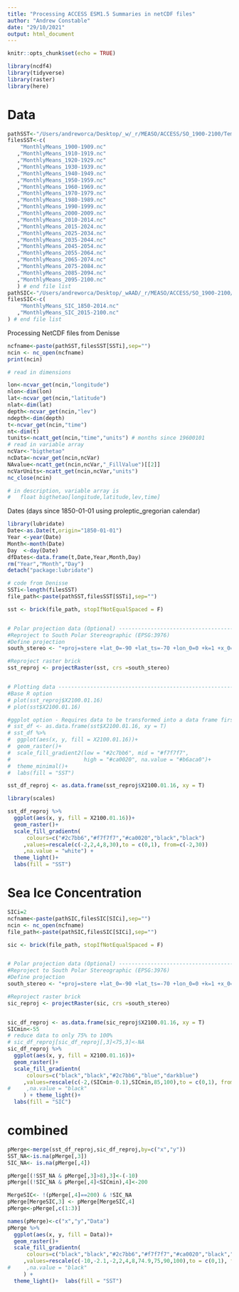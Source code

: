```yaml
---
title: "Processing ACCESS ESM1.5 Summaries in netCDF files"
author: "Andrew Constable"
date: "29/10/2021"
output: html_document
---
```


```r
knitr::opts_chunk$set(echo = TRUE)

```


```r
library(ncdf4)
library(tidyverse)
library(raster)
library(here)

```

# Data

```r
pathSST<-"/Users/andreworca/Desktop/_w/_r/MEASO/ACCESS/SO_1900-2100/Temperature/Means/"
filesSST<-c(
    "MonthlyMeans_1900-1909.nc"
   ,"MonthlyMeans_1910-1919.nc"
   ,"MonthlyMeans_1920-1929.nc"
   ,"MonthlyMeans_1930-1939.nc"
   ,"MonthlyMeans_1940-1949.nc"
   ,"MonthlyMeans_1950-1959.nc"
   ,"MonthlyMeans_1960-1969.nc"
   ,"MonthlyMeans_1970-1979.nc"
   ,"MonthlyMeans_1980-1989.nc"
   ,"MonthlyMeans_1990-1999.nc"
   ,"MonthlyMeans_2000-2009.nc"
   ,"MonthlyMeans_2010-2014.nc"
   ,"MonthlyMeans_2015-2024.nc"
   ,"MonthlyMeans_2025-2034.nc"
   ,"MonthlyMeans_2035-2044.nc"
   ,"MonthlyMeans_2045-2054.nc"
   ,"MonthlyMeans_2055-2064.nc"
   ,"MonthlyMeans_2065-2074.nc"
   ,"MonthlyMeans_2075-2084.nc"
   ,"MonthlyMeans_2085-2094.nc"
   ,"MonthlyMeans_2095-2100.nc"
   ) # end file list
pathSIC<-"/Users/andreworca/Desktop/_wAAD/_r/MEASO/ACCESS/SO_1900-2100/SIC/Means/"
filesSIC<-c(
    "MonthlyMeans_SIC_1850-2014.nc"
   ,"MonthlyMeans_SIC_2015-2100.nc"
) # end file list
```


Processing NetCDF files from Denisse

```r
ncfname<-paste(pathSST,filesSST[SSTi],sep="")
ncin <- nc_open(ncfname)
print(ncin)

# read in dimensions

lon<-ncvar_get(ncin,"longitude")
nlon<-dim(lon)
lat<-ncvar_get(ncin,"latitude")
nlat<-dim(lat)
depth<-ncvar_get(ncin,"lev")
ndepth<-dim(depth)
t<-ncvar_get(ncin,"time")
nt<-dim(t)
tunits<-ncatt_get(ncin,"time","units") # months since 19600101
# read in variable array
ncVar<-"bigthetao"
ncData<-ncvar_get(ncin,ncVar)
NAvalue<-ncatt_get(ncin,ncVar,"_FillValue")[[2]]
ncVarUnits<-ncatt_get(ncin,ncVar,"units")
nc_close(ncin)

# in description, variable array is
#   float bigthetao[longitude,latitude,lev,time]
```


Dates (days since 1850-01-01 using proleptic_gregorian calendar)

```r
library(lubridate)
Date<-as.Date(t,origin="1850-01-01")
Year <-year(Date)
Month<-month(Date)
Day  <-day(Date)
dfDates<-data.frame(t,Date,Year,Month,Day)
rm("Year","Month","Day")
detach("package:lubridate")

```


```r

# code from Denisse
SSTi<-length(filesSST)
file_path<-paste(pathSST,filesSST[SSTi],sep="")

sst <- brick(file_path, stopIfNotEqualSpaced = F)


# Polar projection data (Optional) -----------------------------------------------
#Reproject to South Polar Stereographic (EPSG:3976)
#Define projection
south_stereo <- "+proj=stere +lat_0=-90 +lat_ts=-70 +lon_0=0 +k=1 +x_0=0 +y_0=0 +datum=WGS84 +units=m +no_defs"

#Reproject raster brick
sst_reproj <- projectRaster(sst, crs =south_stereo)


# Plotting data -----------------------------------------------------------
#Base R option
# plot(sst_reproj$X2100.01.16)
# plot(sst$X2100.01.16)

#ggplot option - Requires data to be transformed into a data frame first
# sst_df <- as.data.frame(sst$X2100.01.16, xy = T)
# sst_df %>% 
#  ggplot(aes(x, y, fill = X2100.01.16))+
#  geom_raster()+
#  scale_fill_gradient2(low = "#2c7bb6", mid = "#f7f7f7", 
#                       high = "#ca0020", na.value = "#b6aca0")+
#  theme_minimal()+
#  labs(fill = "SST")

sst_df_reproj <- as.data.frame(sst_reproj$X2100.01.16, xy = T)

library(scales)

sst_df_reproj %>% 
  ggplot(aes(x, y, fill = X2100.01.16))+
  geom_raster()+
  scale_fill_gradientn(
      colours=c("#2c7bb6","#f7f7f7","#ca0020","black","black")
     ,values=rescale(c(-2,2,4,8,30),to = c(0,1), from=c(-2,30))
     ,na.value = "white") +
  theme_light()+
  labs(fill = "SST")
```


# Sea Ice Concentration

```r
SICi=2
ncfname<-paste(pathSIC,filesSIC[SICi],sep="")
ncin <- nc_open(ncfname)
file_path<-paste(pathSIC,filesSIC[SICi],sep="")

sic <- brick(file_path, stopIfNotEqualSpaced = F)


# Polar projection data (Optional) -----------------------------------------------
#Reproject to South Polar Stereographic (EPSG:3976)
#Define projection
south_stereo <- "+proj=stere +lat_0=-90 +lat_ts=-70 +lon_0=0 +k=1 +x_0=0 +y_0=0 +datum=WGS84 +units=m +no_defs"

#Reproject raster brick
sic_reproj <- projectRaster(sic, crs =south_stereo)


sic_df_reproj <- as.data.frame(sic_reproj$X2100.01.16, xy = T)
SICmin<-55
# reduce data to only 75% to 100%
# sic_df_reproj[sic_df_reproj[,3]<75,3]<-NA
sic_df_reproj %>% 
  ggplot(aes(x, y, fill = X2100.01.16))+
  geom_raster()+
  scale_fill_gradientn(
      colours=c("black","black","#2c7bb6","blue","darkblue")
     ,values=rescale(c(-2,(SICmin-0.1),SICmin,85,100),to = c(0,1), from=c(0,100))
#     ,na.value = "black"
     ) + theme_light()+
  labs(fill = "SIC")
```

# combined

```r
pMerge<-merge(sst_df_reproj,sic_df_reproj,by=c("x","y"))
SST_NA<-is.na(pMerge[,3])
SIC_NA<- is.na(pMerge[,4])

pMerge[(!SST_NA & pMerge[,3]>8),3]<-(-10)
pMerge[(!SIC_NA & pMerge[,4]<SICmin),4]<-200

MergeSIC<- !(pMerge[,4]==200) & !SIC_NA
pMerge[MergeSIC,3] <- pMerge[MergeSIC,4]
pMerge<-pMerge[,c(1:3)]

names(pMerge)<-c("x","y","Data")
pMerge %>% 
  ggplot(aes(x, y, fill = Data))+
  geom_raster()+
  scale_fill_gradientn(
      colours=c("black","black","#2c7bb6","#f7f7f7","#ca0020","black","black","blue","darkblue","darkblue")
     ,values=rescale(c(-10,-2.1,-2,2,4,8,74.9,75,90,100),to = c(0,1), from=c(-11,100))
#     ,na.value = "black"
     ) +
  theme_light()+  labs(fill = "SST")

```

